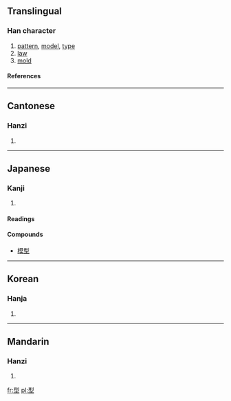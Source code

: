 ==Translingual==
===Han character===
{{Han char|rn=32|rad=土|as=06|sn=9|four=1210<sub>4</sub>|canj=一弓土 (MNG)}}
# [[pattern]], [[model]], [[type]]
# [[law]]
# [[mold]]
====References====
{{Han ref|kx=0227.280|dkj=05030|dj=0463.180|hdz=10436.110|uh=578B|ud=22411|bh=ABAC|bd=43948}}
----
==Cantonese==
===Hanzi===
{{yue-hanzi|jyut=|y=[[ying4]]}}
# {{defn|Cantonese}}
----
==Japanese==
===Kanji===
{{ja-kanji|grade=|rs=土06}}
# {{defn|Japanese}} 
====Readings====
{{ja-readings|on=[[けい]] (kei)|kun=[[かた]] (kata)}}
====Compounds====
*[[模型]]

----

==Korean==
===Hanja===
{{ko-hanja|hangeul=형|rv=hyeong|mr=hyŏng}}
# {{defn|Korean}}
----
==Mandarin==
===Hanzi===
{{cmn-hanzi|pin=[[xíng]] ([[xing2]])|wg=[[hsing2|hsing<sup>2</sup>]]}}
# {{defn|Mandarin}}

[[fr:型]]
[[pl:型]]